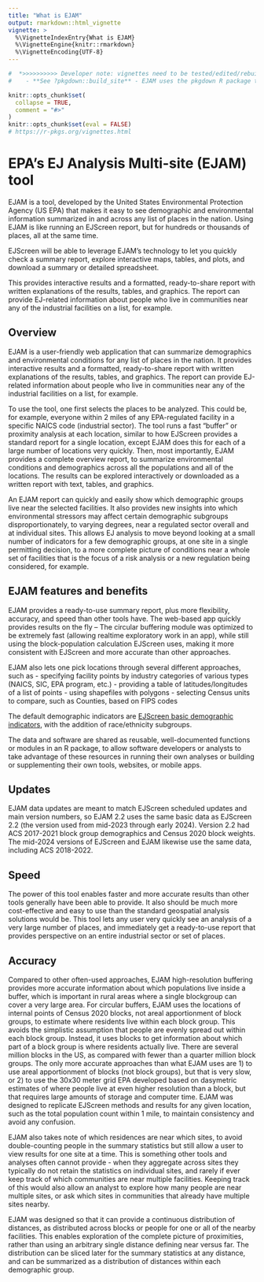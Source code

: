 ```yaml
---
title: "What is EJAM"
output: rmarkdown::html_vignette
vignette: >
  %\VignetteIndexEntry{What is EJAM}
  %\VignetteEngine{knitr::rmarkdown}
  %\VignetteEncoding{UTF-8}
---
```

```r
#  *>>>>>>>>>> Developer note: vignettes need to be tested/edited/rebuilt regularly <<<<<<<<<<<*
#    - **See ?pkgdown::build_site** - EJAM uses the pkgdown R package to build help and articles/ vignettes as web pages
```

```r
knitr::opts_chunk$set(
  collapse = TRUE,
  comment = "#>"
)
knitr::opts_chunk$set(eval = FALSE)
# https://r-pkgs.org/vignettes.html
```

# EPA's EJ Analysis Multi-site (EJAM) tool

EJAM is a tool, developed by the
United States Environmental Protection Agency (US EPA)
that makes it easy to see demographic and environmental information 
summarized in and across any list of places in the nation. 
Using EJAM is like running an EJScreen report, 
but for hundreds or thousands of places, 
all at the same time. 

EJScreen will be able to leverage EJAM's technology to 
let you quickly check a summary report, 
explore interactive maps, tables, and plots, and 
download a summary or detailed spreadsheet.

This provides interactive results and a formatted, ready-to-share report with written explanations of the results, tables, and graphics. 
The report can provide EJ-related information about people who live in communities near any of the industrial facilities on a list, for example.

## Overview

EJAM is a user-friendly web application that can summarize demographics and environmental conditions for any list of places in the nation.
It provides interactive results and a formatted, ready-to-share report with written explanations of the results, tables, and graphics.
The report can provide EJ-related information about people who live in communities near any of the industrial facilities on a list, for example.

To use the tool, one first selects the places to be analyzed.
This could be, for example, everyone within 2 miles of any EPA-regulated facility in a specific NAICS code (industrial sector).
The tool runs a fast "buffer" or proximity analysis at each location, 
similar to how EJScreen provides a standard report for a single location, 
except EJAM does this for each of a large number of locations very quickly. 
Then, most importantly, EJAM provides a complete overview report, 
to summarize environmental conditions and demographics 
across all the populations and all of the locations. 
The results can be explored interactively or downloaded as a written report with text, tables, and graphics.

An EJAM report can quickly and easily show which demographic groups live near the selected facilities. 
It also provides new insights into which environmental stressors 
may affect certain demographic subgroups disproportionately, to varying degrees, 
near a regulated sector overall and at individual sites. 
This allows EJ analysis to move beyond looking at a small number of indicators 
for a few demographic groups, at one site in a single permitting decision, 
to a more complete picture of conditions near a whole set of facilities 
that is the focus of a risk analysis or a new regulation being considered, for example.

## EJAM features and benefits

EJAM provides a ready-to-use summary report, plus more flexibility, accuracy, and speed
than other tools have. The web-based app quickly provides results on the fly --
  The circular buffering module was optimized to be extremely fast
(allowing realtime exploratory work in an app),
while still using the block-population calculation EJScreen uses,
making it more consistent with EJScreen and more accurate than other approaches.

EJAM also lets one pick locations through several different approaches, such as 
- specifying facility points by industry categories of various types (NAICS, SIC, EPA program, etc.)
- providing a table of latitudes/longitudes of a list of points
- using shapefiles with polygons
- selecting Census units to compare, such as Counties, based on FIPS codes

The default demographic indicators are
[EJScreen basic demographic indicators](https://www.epa.gov/ejscreen/overview-demographic-indicators-ejscreen "https://www.epa.gov/ejscreen/overview-demographic-indicators-ejscreen"),
with the addition of race/ethnicity subgroups.

The data and software are shared as reusable,
well-documented functions or modules in an R package,
to allow software developers or analysts to take advantage of
these resources in running their own analyses or building or
supplementing their own tools, websites, or mobile apps.

## Updates

EJAM data updates are meant to match EJScreen scheduled updates and main version numbers,
so EJAM 2.2 uses the same basic data as EJScreen 2.2 (the version used from mid-2023
through early 2024). Version 2.2 had ACS 2017-2021 block group demographics
and Census 2020 block weights. The mid-2024 versions of EJScreen
and EJAM likewise use the same data, including ACS 2018-2022.

## Speed

The power of this tool enables faster and more accurate results than
other tools generally have been able to provide.
It also should be much more cost-effective and easy to use than the
standard geospatial analysis solutions would be.
This tool lets any user very quickly see an analysis of a very large number of places,
and immediately get a ready-to-use report that provides
perspective on an entire industrial sector or set of places.

## Accuracy

Compared to other often-used approaches,
EJAM high-resolution buffering provides more accurate information about which populations live inside a buffer,
which is important in rural areas where a single blockgroup can cover a very large area.
For circular buffers, EJAM uses the locations of internal points of Census 2020 blocks,
not areal apportionment of block groups, to estimate where residents live within each block group.
This avoids the simplistic assumption that people are evenly spread out within each block group.
Instead, it uses blocks to get information about which part of a block group is where residents actually live.
There are several million blocks in the US, as compared with fewer than a quarter million block groups.
The only more accurate approaches than what EJAM uses are
1) to use areal apportionment of blocks (not block groups), but that is very slow, or
2) to use the 30x30 meter grid EPA developed based on dasymetric estimates of where people live at even higher resolution than a block,
but that requires large amounts of storage and computer time.
EJAM was designed to replicate EJScreen methods and results for any given location,
such as the total population count within 1 mile, to maintain consistency and avoid any confusion.

EJAM also takes note of which residences are near which sites,
to avoid double-counting people in the summary statistics but still allow a user to view results for one site at a time.
This is something other tools and analyses often cannot provide -
  when they aggregate across sites they typically do not retain the statistics on individual sites,
and rarely if ever keep track of which communities are near multiple facilities.
Keeping track of this would also allow an analyst to explore how many people are near multiple sites,
or ask which sites in communities that already have multiple sites nearby.

EJAM was designed so that it can provide a continuous distribution of distances,
as distributed across blocks or people for one or all of the nearby facilities.
This enables exploration of the complete picture of proximities,
rather than using an arbitrary single distance defining near versus far.
The distribution can be sliced later for the summary statistics at any distance,
and can be summarized as a distribution of distances within each demographic group.
